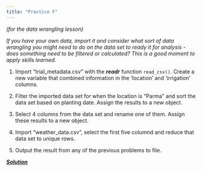 ```yaml
---
title: "Practice F"
---
```


*(for the data wrangling lesson)*

*If you have your own data, import it and consider what sort of data wrangling you might need to do on the data set to ready it for analysis - does something need to be filtered or calculated? This is a good moment to apply skills learned. *

(@) Import "trial_metadata.csv" with the ***readr*** function `read_csv()`. Create a new variable that combined information in the 'location' and 'irrigation' columns.

(@) Filter the imported data set for when the location is "Parma" and sort the data set based on planting date. Assign the results to a new object. 

(@) Select 4 columns from the data set and rename one of them. Assign these results to a new object. 

(@) Import "weather_data.csv", select the first five columnd and reduce that data set to unique rows.

(@) Output the result from any of the previous problems to file. 

[***Solution***](../practice/solution-F.qmd)
